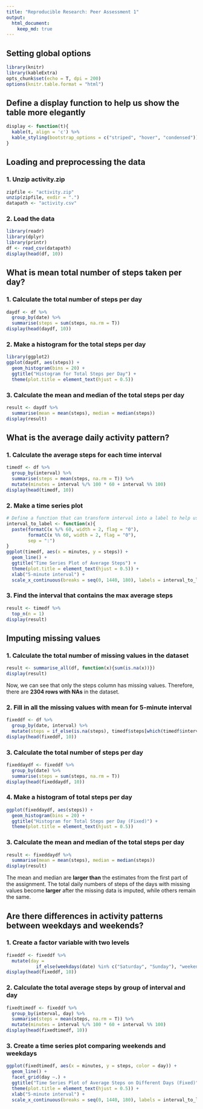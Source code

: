 ```yaml
---
title: "Reproducible Research: Peer Assessment 1"
output: 
  html_document:
    keep_md: true
---
```


## Setting global options
```r
library(knitr)
library(kableExtra)
opts_chunk$set(echo = T, dpi = 200)
options(knitr.table.format = "html") 
```

## Define a display function to help us show the table more elegantly
```r
display <- function(t){
  kable(t, align = 'c') %>%
  kable_styling(bootstrap_options = c("striped", "hover", "condensed"))
}
```

## Loading and preprocessing the data

### 1. Unzip activity.zip
```r
zipfile <- "activity.zip"
unzip(zipfile, exdir = ".")
datapath <- "activity.csv"
```

### 2. Load the data
```r
library(readr)
library(dplyr)
library(printr)
df <- read_csv(datapath)
display(head(df, 10))
```

## What is mean total number of steps taken per day?

### 1. Calculate the total number of steps per day
```r
daydf <- df %>%
  group_by(date) %>%
  summarise(steps = sum(steps, na.rm = T))
display(head(daydf, 10))
```

### 2. Make a histogram for the total steps per day
```r
library(ggplot2)
ggplot(daydf, aes(steps)) +
  geom_histogram(bins = 20) +
  ggtitle("Histogram for Total Steps per Day") +
  theme(plot.title = element_text(hjust = 0.5))
```

### 3. Calculate the mean and median of the total steps per day
```r
result <- daydf %>%
  summarise(mean = mean(steps), median = median(steps))
display(result)
```

## What is the average daily activity pattern?

### 1. Calculate the average steps for each time interval
```r
timedf <- df %>%
  group_by(interval) %>%
  summarise(steps = mean(steps, na.rm = T)) %>%
  mutate(minutes = interval %/% 100 * 60 + interval %% 100)
display(head(timedf, 10))
```

### 2. Make a time series plot
```r
# Define a function that can transform interval into a label to help us plot
interval_to_label <- function(x){
  paste(formatC(x %/% 60, width = 2, flag = "0"), 
        formatC(x %% 60, width = 2, flag = "0"), 
        sep = ":")
}
ggplot(timedf, aes(x = minutes, y = steps)) +
  geom_line() +
  ggtitle("Time Series Plot of Average Steps") +
  theme(plot.title = element_text(hjust = 0.5)) +
  xlab("5-minute interval") +
  scale_x_continuous(breaks = seq(0, 1440, 180), labels = interval_to_label)
```

### 3. Find the interval that contains the max average steps
```r
result <- timedf %>% 
  top_n(n = 1)
display(result)
```

## Imputing missing values

### 1. Calculate the total number of missing values in the dataset
```r
result <- summarise_all(df, function(x){sum(is.na(x))})
display(result)
```

Now, we can see that only the steps column has missing values. Therefore, there are **2304 rows with NAs** in the dataset.

### 2. Fill in all the missing values with mean for 5-minute interval
```r
fixeddf <- df %>%
  group_by(date, interval) %>%
  mutate(steps = if_else(is.na(steps), timedf$steps[which(timedf$interval == interval)], as.double(steps)))
display(head(fixeddf, 10))
```

### 3. Calculate the total number of steps per day
```r
fixeddaydf <- fixeddf %>%
  group_by(date) %>%
  summarise(steps = sum(steps, na.rm = T))
display(head(fixeddaydf, 10))
```

### 4. Make a histogram of total steps per day
```r
ggplot(fixeddaydf, aes(steps)) +
  geom_histogram(bins = 20) +
  ggtitle("Histogram for Total Steps per Day (Fixed)") +
  theme(plot.title = element_text(hjust = 0.5))
```

### 3. Calculate the mean and median of the total steps per day
```r
result <- fixeddaydf %>%
  summarise(mean = mean(steps), median = median(steps))
display(result)
```

The mean and median are **larger than** the estimates from the first part of the assignment. The total daily numbers of steps of the days with missing values become **larger** after the missing data is imputed, while others remain the same.

## Are there differences in activity patterns between weekdays and weekends?

### 1. Create a factor variable with two levels
```r
fixeddf <- fixeddf %>%
  mutate(day = 
           if_else(weekdays(date) %in% c("Saturday", "Sunday"), "weekend", "weekday"))
display(head(fixeddf, 10))
```

### 2. Calculate the total average steps by group of interval and day
```r
fixedtimedf <- fixeddf %>%
  group_by(interval, day) %>%
  summarise(steps = mean(steps, na.rm = T)) %>%
  mutate(minutes = interval %/% 100 * 60 + interval %% 100)
display(head(fixedtimedf, 10))
```

### 3. Create a time series plot comparing weekends and weekdays

```r
ggplot(fixedtimedf, aes(x = minutes, y = steps, color = day)) +
  geom_line() +
  facet_grid(day ~.) +
  ggtitle("Time Series Plot of Average Steps on Different Days (Fixed)") +
  theme(plot.title = element_text(hjust = 0.5)) +
  xlab("5-minute interval") +
  scale_x_continuous(breaks = seq(0, 1440, 180), labels = interval_to_label)
```

